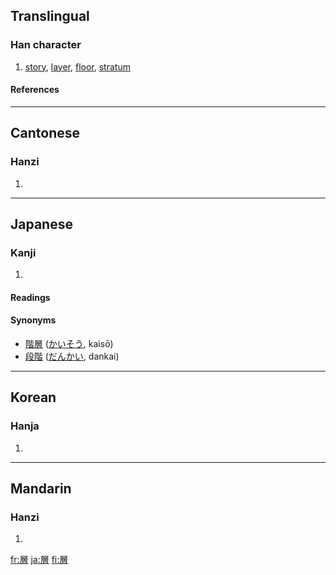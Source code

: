 {{see|层}}<!-- may be replaced by zh-forms -->

==Translingual==
===Han character===
{{Han char|rn=44|rad=尸|as=12|sn=15|four=7726<sub>6</sub>|canj=尸金田日 (SCWA)}}
# [[story]], [[layer]], [[floor]], [[stratum]]
====References====
{{Han ref|kx=0303.400|dkj=07798|dj=0601.340|hdz=20981.030|uh=5C64|ud=23652|bh=BC68|bd=48232}}
----

==Cantonese==
===Hanzi===
{{yue-hanzi|jyut=|y=[[chang4]]}}
# {{defn|Cantonese}}
----
==Japanese==
===Kanji===
{{ja-kanji|grade=6|rs=尸12}}
# {{defn|Japanese}}
====Readings====
{{ja-readings|on=[[そう]] (sō)|kun=[[かさなる]] (kasanaru), [[かさ]] (kasa)}}

====Synonyms====
*[[階層]] ([[かいそう]], kaisō)
*[[段階]] ([[だんかい]], dankai)
----

==Korean==
===Hanja===
{{ko-hanja|hangeul=층|rv=cheung|mr=ch'ŭng}}
# {{defn|Korean}}
----
==Mandarin==
===Hanzi===
{{cmn-hanzi|sim=层|pin=[[céng]] ([[ceng2]])|wg=[[ts'eng2|ts'eng<sup>2</sup>]]}}
# {{defn|Mandarin}}

[[fr:層]]
[[ja:層]]
[[fi:層]]